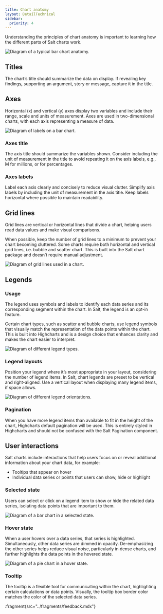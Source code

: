```yaml
---
title: Chart anatomy
layout: DetailTechnical
sidebar:
  priority: 4
---
```


Understanding the principles of chart anatomy is important to learning how the different parts of Salt charts work.

<Image
  src="/img/foundations/dataviz-anatomy.png"
  alt="Diagram of a typical bar chart anatomy."
/>

## Titles

The chart’s title should summarize the data on display. If revealing key findings, supporting an argument, story or message, capture it in the title.

## Axes

Horizontal (x) and vertical (y) axes display two variables and include their range, scale and units of measurement. Axes are used in two-dimensional charts, with each axis representing a measure of data.

<Image
  src="/img/foundations/dataviz-labels.png"
  alt="Diagram of labels on a bar chart."
/>

### Axes title

The axis title should summarize the variables shown. Consider including the unit of measurement in the title to avoid repeating it on the axis labels, e.g., M for millions, or for percentages.

### Axes labels

Label each axis clearly and concisely to reduce visual clutter. Simplify axis labels by including the unit of measurement in the axis title. Keep labels horizontal where possible to maintain readability.

## Grid lines

Grid lines are vertical or horizontal lines that divide a chart, helping users read data values and make visual comparisons.

When possible, keep the number of grid lines to a minimum to prevent your chart becoming cluttered. Some charts require both horizontal and vertical grid lines, i.e. bubble and scatter chart. This is built into the Salt chart package and doesn’t require manual adjustment.

<Image
  src="/img/foundations/dataviz-grid.png"
  alt="Diagram of grid lines used in a chart."
/>

## Legends

### Usage

The legend uses symbols and labels to identify each data series and its corresponding segment within the chart. In Salt, the legend is an opt-in feature.

Certain chart types, such as scatter and bubble charts, use legend symbols that visually match the representation of the data points within the chart. This is built into Highcharts and is a design choice that enhances clarity and makes the chart easier to interpret.

<Image
  src="/img/foundations/dataviz-legend.png"
  alt="Diagram of different legend types."
/>

### Legend layouts

Position your legend where it’s most appropriate in your layout, considering the number of legend items. In Salt, chart legends are preset to be vertical and right-aligned. Use a vertical layout when displaying many legend items, if space allows.

<Image
  src="/img/foundations/dataviz-legend-layouts.png"
  alt="Diagram of different legend orientations."
/>

### Pagination

When you have more legend items than available to fit in the height of the chart, Highcharts default pagination will be used. This is entirely styled in Highcharts and should not be confused with the Salt Pagination component.

## User interactions

Salt charts include interactions that help users focus on or reveal additional information about your chart data, for example:

- Tooltips that appear on hover
- Individual data series or points that users can show, hide or highlight

### Selected state

Users can select or click on a legend item to show or hide the related data series, isolating data points that are important to them.

<Image
  src="/img/foundations/dataviz-selected.png"
  alt="Diagram of a bar chart in a selected state."
/>

### Hover state

When a user hovers over a data series, that series is highlighted. Simultaneously, other data series are dimmed in opacity. De-emphasizing the other series helps reduce visual noise, particularly in dense charts, and further highlights the data points in the hovered state.

<Image
  src="/img/foundations/dataviz-hover.png"
  alt="Diagram of a pie chart in a hover state."
/>

### Tooltip

The tooltip is a flexible tool for communicating within the chart, highlighting certain calculations or data points. Visually, the tooltip box border color matches the color of the selected data series.

:fragment{src="../fragments/feedback.mdx"}
